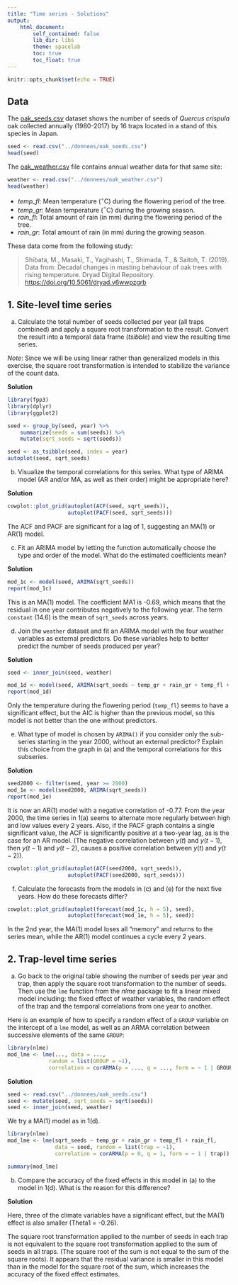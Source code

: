 ```yaml
---
title: "Time series - Solutions"
output:
    html_document:
        self_contained: false
        lib_dir: libs
        theme: spacelab
        toc: true
        toc_float: true
---
```


```r
knitr::opts_chunk$set(echo = TRUE)
```

## Data

The [oak_seeds.csv](../donnees/oak_seeds.csv) dataset shows the number of seeds of *Quercus crispula* oak collected annually (1980-2017) by 16 traps located in a stand of this species in Japan.

```r
seed <- read.csv("../donnees/oak_seeds.csv")
head(seed)
```

The [oak_weather.csv](../donnees/oak_weather.csv) file contains annual weather data for that same site:

```r
weather <- read.csv("../donnees/oak_weather.csv")
head(weather)
```

- *temp_fl*: Mean temperature ($^{\circ}$C) during the flowering period of the tree.
- *temp_gr*: Mean temperature ($^{\circ}$C) during the growing season.
- *rain_fl*: Total amount of rain (in mm) during the flowering period of the tree.
- *rain_gr*: Total amount of rain (in mm) during the growing season.

These data come from the following study:

> Shibata, M., Masaki, T., Yagihashi, T., Shimada, T., & Saitoh, T. (2019). Data from: Decadal changes in masting behaviour of oak trees with rising temperature. Dryad Digital Repository. [https://doi.org/10.5061/dryad.v6wwpzgrb](https://doi.org/10.5061/dryad.v6wwpzgrb)


## 1. Site-level time series

(a) Calculate the total number of seeds collected per year (all traps combined) and apply a square root transformation to the result. Convert the result into a temporal data frame (*tsibble*) and view the resulting time series.

*Note*: Since we will be using linear rather than generalized models in this exercise, the square root transformation is intended to stabilize the variance of the count data.

**Solution**

```r
library(fpp3)
library(dplyr)
library(ggplot2)

seed <- group_by(seed, year) %>%
    summarize(seeds = sum(seeds)) %>%
    mutate(sqrt_seeds = sqrt(seeds))

seed <- as_tsibble(seed, index = year)
autoplot(seed, sqrt_seeds)
```

(b) Visualize the temporal correlations for this series. What type of ARIMA model (AR and/or MA, as well as their order) might be appropriate here?

**Solution**

```r
cowplot::plot_grid(autoplot(ACF(seed, sqrt_seeds)), 
                   autoplot(PACF(seed, sqrt_seeds)))
```

The ACF and PACF are significant for a lag of 1, suggesting an MA(1) or AR(1) model.

(c) Fit an ARIMA model by letting the function automatically choose the type and order of the model. What do the estimated coefficients mean?

**Solution**

```r
mod_1c <- model(seed, ARIMA(sqrt_seeds))
report(mod_1c)
```

This is an MA(1) model. The coefficient MA1 is -0.69, which means that the residual in one year contributes negatively to the following year. The term `constant` (14.6) is the mean of `sqrt_seeds` across years.

(d) Join the `weather` dataset and fit an ARIMA model with the four weather variables as external predictors. Do these variables help to better predict the number of seeds produced per year?

**Solution**

```r
seed <- inner_join(seed, weather)

mod_1d <- model(seed, ARIMA(sqrt_seeds ~ temp_gr + rain_gr + temp_fl + rain_fl))
report(mod_1d)
```

Only the temperature during the flowering period (`temp_fl`) seems to have a significant effect, but the AIC is higher than the previous model, so this model is not better than the one without predictors.

(e) What type of model is chosen by `ARIMA()` if you consider only the sub-series starting in the year 2000, without an external predictor? Explain this choice from the graph in (a) and the temporal correlations for this subseries.

**Solution**

```r
seed2000 <- filter(seed, year >= 2000)
mod_1e <- model(seed2000, ARIMA(sqrt_seeds))
report(mod_1e)
```

It is now an AR(1) model with a negative correlation of -0.77. From the year 2000, the time series in 1(a) seems to alternate more regularly between high and low values every 2 years. Also, if the PACF graph contains a single significant value, the ACF is significantly positive at a two-year lag, as is the case for an AR model. (The negative correlation between $y(t)$ and $y(t-1)$, then $y(t-1)$ and $y(t-2)$, causes a positive correlation between $y(t)$ and $y(t-2)$).

```r
cowplot::plot_grid(autoplot(ACF(seed2000, sqrt_seeds)),
                   autoplot(PACF(seed2000, sqrt_seeds)))
```

(f) Calculate the forecasts from the models in (c) and (e) for the next five years. How do these forecasts differ?

```r
cowplot::plot_grid(autoplot(forecast(mod_1c, h = 5), seed),
                   autoplot(forecast(mod_1e, h = 5), seed))
```

In the 2nd year, the MA(1) model loses all "memory" and returns to the series mean, while the AR(1) model continues a cycle every 2 years.

## 2. Trap-level time series

(a) Go back to the original table showing the number of seeds per year and trap, then apply the square root transformation to the number of seeds. Then use the `lme` function from the *nlme* package to fit a linear mixed model including: the fixed effect of weather variables, the random effect of the trap and the temporal correlations from one year to another. 

Here is an example of how to specify a random effect of a `GROUP` variable on the intercept of a `lme` model, as well as an ARMA correlation between successive elements of the same `GROUP`:

```r
library(nlme)
mod_lme <- lme(..., data = ...,
             random = list(GROUP = ~1), 
             correlation = corARMA(p = ..., q = ..., form = ~ 1 | GROUP))
```

**Solution**

```r
seed <- read.csv("../donnees/oak_seeds.csv")
seed <- mutate(seed, sqrt_seeds = sqrt(seeds))
seed <- inner_join(seed, weather)
```

We try a MA(1) model as in 1(d).

```r
library(nlme)
mod_lme <- lme(sqrt_seeds ~ temp_gr + rain_gr + temp_fl + rain_fl, 
               data = seed, random = list(trap = ~1), 
               correlation = corARMA(p = 0, q = 1, form = ~ 1 | trap))

summary(mod_lme)
```


(b) Compare the accuracy of the fixed effects in this model in (a) to the model in 1(d). What is the reason for this difference?

**Solution**

Here, three of the climate variables have a significant effect, but the MA(1) effect is also smaller (Theta1 = -0.26). 

The square root transformation applied to the number of seeds in each trap is not equivalent to the square root transformation applied to the sum of seeds in all traps. (The square root of the sum is not equal to the sum of the square roots). It appears that the residual variance is smaller in this model than in the model for the square root of the sum, which increases the accuracy of the fixed effect estimates.


